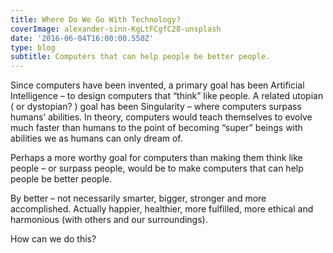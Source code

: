 ---
title: Where Do We Go With Technology?
coverImage: alexander-sinn-KgLtFCgfC28-unsplash
date: '2016-06-04T16:00:00.550Z'
type: blog
subtitle: Computers that can help people be better people.
---

Since computers have been invented, a primary goal has been Artificial Intelligence – to design computers that “think” like people. A related utopian ( or dystopian? ) goal has been Singularity – where computers surpass humans’ abilities. In theory, computers would teach themselves to evolve much faster than humans to the point of becoming “super” beings with abilities we as humans can only dream of.
 
Perhaps a more worthy goal for computers than making them think like people – or surpass people, would be to make computers that can help people be better people. 

By better – not necessarily smarter, bigger, stronger and more accomplished. Actually happier, healthier, more fulfilled, more ethical and harmonious (with others and our surroundings).

How can we do this?